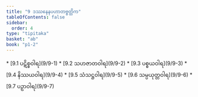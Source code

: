 ```yaml
---
title: "9 ဒဿနေနပဟာတဗ္ဗတ္တိက"
tableOfContents: false
sidebar:
  order: 4
type: "tipitaka"
basket: "ab"
book: "p1-2"
---
```



<DynamicBreadcrumb />



<TableOfContents book="p1-2" section="9">
* [9.1 ပဋိစ္စဝါရ](9/9-1)
* [9.2 သဟဇာတဝါရ](9/9-2)
* [9.3 ပစ္စယဝါရ](9/9-3)
* [9.4 နိဿယဝါရ](9/9-4)
* [9.5 သံသဋ္ဌဝါရ](9/9-5)
* [9.6 သမ္ပယုတ္တဝါရ](9/9-6)
* [9.7 ပဉှာဝါရ](9/9-7)
</TableOfContents>